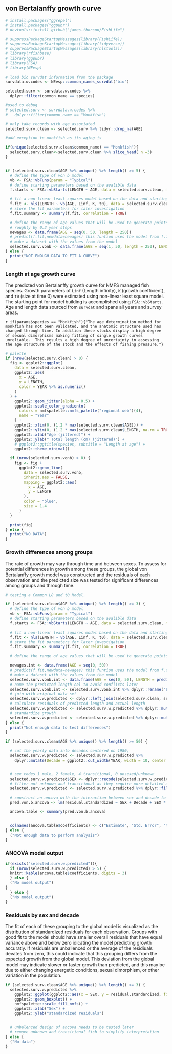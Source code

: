 ## von Bertalanffy growth curve

```r
# install.packages("ggrepel")
# install.packages("ggpubr")
# devtools::install_github("james-thorson/FishLife")

# suppressPackageStartupMessages(library(FishLife))
# suppressPackageStartupMessages(library(tidyverse))
# suppressPackageStartupMessages(library(nlstools))
# library(rfishbase)
# library(ggpubr)
# library(FSA)
# library(NEesp)
```

```r

# load bio survdat information from the package
survdata.w.codes <- NEesp::common_names_survdat("bio")

selected.surv <- survdata.w.codes %>%
  dplyr::filter(common_name == species)

#used to debug
# selected.surv <- survdata.w.codes %>%
#   dplyr::filter(common_name == "Monkfish")

# only take records with age associated
selected.surv.clean <- selected.surv %>% tidyr::drop_na(AGE)

#add exception to monkfish as its aging is 

if(unique(selected.surv.clean$common_name) == "Monkfish"){
  selected.surv.clean<-selected.surv.clean %>% slice_head( n =3)
}



```


```r
if (selected.surv.clean$AGE %>% unique() %>% length() >= 5) {
  # define the type of von b model
  vb <- FSA::vbFuns(param = "Typical")
  # define starting parameters based on the avalible data
  f.starts <- FSA::vbStarts(LENGTH ~ AGE, data = selected.surv.clean, methLinf = "oldAge")

  # fit a non-linear least squares model based on the data and starting values
  f.fit <- nls(LENGTH ~ vb(AGE, Linf, K, t0), data = selected.surv.clean, start = f.starts)
  # store the fit parameters for later investigation
  f.fit.summary <- summary(f.fit, correlation = TRUE)

  # define the range of age values that will be used to generate points from the fitted model
  # roughly by 0.2 year steps
  newages <- data.frame(AGE = seq(0, 50, length = 250))
  # predict(f.fit,newdata=newages) this funtion uses the model from f.fit to generate new lengths
  # make a dataset with the values from the model
  selected.surv.vonb <- data.frame(AGE = seq(1, 50, length = 250), LENGTH = predict(f.fit, newdata = newages))
} else {
  print("NOT ENOUGH DATA TO FIT A CURVE")
}
```

### Length at age growth curve

The predicted von Bertalanffy growth curve for NMFS managed fish species. Growth parameters of `Linf` (Length infinity), `K` (growth coefficient), and `t0` (size at time 0) were estimated using non-linear least square model. The starting point for model building is accomplished using `FSA::vbStarts`. Age and length data sourced from `survdat` and spans all years and survey areas. 

`r if(params$species == "Monkfish"){"The age determination method for monkfish has not been validated, and the anatomic structure used has changed through time. In addition these stocks display a high degree of sexual dimorphisms making fitting of single growth curves unreliable.  This results a high degree of uncertainty in assessing the age structure of the stock and the effects of fishing pressure."}`


```r
# palette
if (nrow(selected.surv.clean) > 0) {
  fig <- ggplot2::ggplot(
    data = selected.surv.clean,
    ggplot2::aes(
      x = AGE,
      y = LENGTH,
      color = YEAR %>% as.numeric()
    )
  ) +
    ggplot2::geom_jitter(alpha = 0.5) +
    ggplot2::scale_color_gradientn(
      colors = nmfspalette::nmfs_palette("regional web")(4),
      name = "Year"
    ) +
    ggplot2::xlim(0, (1.2 * max(selected.surv.clean$AGE))) +
    ggplot2::ylim(0, (1.2 * max(selected.surv.clean$LENGTH, na.rm = TRUE))) +
    ggplot2::xlab("Age (jittered)") +
    ggplot2::ylab(" Total length (cm) (jittered)") +
    # ggplot2::ggtitle(species, subtitle = "Length at age") +
    ggplot2::theme_minimal()

  if (nrow(selected.surv.vonb) > 0) {
    fig <- fig +
      ggplot2::geom_line(
        data = selected.surv.vonb,
        inherit.aes = FALSE,
        mapping = ggplot2::aes(
          x = AGE,
          y = LENGTH
        ),
        color = "blue",
        size = 1.4
      )
  }

  print(fig)
} else {
  print("NO DATA")
}
```


### Growth differences among groups
The rate of growth may vary through time and between sexes. To assess for potential differences in growth among these groups, the global von Bertalanffy growth model was constructed and the residuals of each observation and the predicted size was tested for significant differences among groups and through time. 

```r
# testing a Common L8 and t0 Model.

if (selected.surv.clean$AGE %>% unique() %>% length() >= 3) {
  # define the type of von b model
  vb <- FSA::vbFuns(param = "Typical")
  # define starting parameters based on the avalible data
  f.starts <- FSA::vbStarts(LENGTH ~ AGE, data = selected.surv.clean, methLinf = "oldAge")

  # fit a non-linear least squares model based on the data and starting values
  f.fit <- nls(LENGTH ~ vb(AGE, Linf, K, t0), data = selected.surv.clean, start = f.starts)
  # store the fit parameters for later investigation
  f.fit.summary <- summary(f.fit, correlation = TRUE)

  # define the range of age values that will be used to generate points from the fitted model

  newages.int <- data.frame(AGE = seq(0, 50))
  # predict(f.fit,newdata=newages) this funtion uses the model from f.fit to generate new lengths
  # make a dataset with the values from the model
  selected.surv.vonb.int <- data.frame(AGE = seq(0, 50), LENGTH = predict(f.fit, newdata = newages.int))
  # name the predicted length col to avoid conflicts later
  selected.surv.vonb.int <- selected.surv.vonb.int %>% dplyr::rename("LENGTH_predicted" = "LENGTH")
  # join with original data set
  selected.surv.w.predicted <- dplyr::left_join(selected.surv.clean, selected.surv.vonb.int, by = "AGE")
  # calculate residuals of predicted length and actual length
  selected.surv.w.predicted <- selected.surv.w.predicted %>% dplyr::mutate("vonB.residual" = (LENGTH - LENGTH_predicted))
  # standardize growth
  selected.surv.w.predicted <- selected.surv.w.predicted %>% dplyr::mutate("residual.standardized" = (vonB.residual / LENGTH_predicted))
} else {
  print("Not enough data to test differences")
}
```


```r

if (selected.surv.clean$AGE %>% unique() %>% length() >= 50) {

  # cut the yearly data into decades centered on 1980,
  selected.surv.w.predicted <- selected.surv.w.predicted %>%
    dplyr::mutate(Decade = ggplot2::cut_width(YEAR, width = 10, center = 1980))


  # sex codes 1 male, 2 female, 4 transitional, 0 unsexed/unknown
  selected.surv.w.predicted$SEX <- dplyr::recode(selected.surv.w.predicted$SEX, "1" = "male", "2" = "female", "0" = "unknown", "4" = "transitional")
  # filter out unknown and transitional as they require more detailed analysis
  selected.surv.w.predicted <- selected.surv.w.predicted %>% dplyr::filter(SEX %in% c("male", "female"))

  # construct an ancova with the interaction between sex and decade to test for differences in fit to von b curve across decades and both sexes
  pred.von.b.ancova <- lm(residual.standardized ~ SEX + Decade + SEX * Decade, data = selected.surv.w.predicted)

  ancova.table <- summary(pred.von.b.ancova)


  colnames(ancova.table$coefficients) <- c("Estimate", "Std. Error", "t value", "P-value")
} else {
  ("Not enough data to perform analysis")
}
```

### ANCOVA model output
 

```r

if(exists("selected.surv.w.predicted")){
  if (nrow(selected.surv.w.predicted) > 5) {
  knitr::kable(ancova.table$coefficients, digits = 3)
  } else {
  ("No model output")
}
  } else {
  ("No model output")
}
```
### Residuals by sex and decade

The fit of each of these grouping to the global model is visualized as the distribution of standardized residuals for each observation. Groups with good fit to the model should have smaller overall residuals that have equal variance above and below zero idicating the model predicting growth accuratly. If residuals are unballenced or the average of the residiuals devates from zero, this could indicate that this grouping differs from the expected growth from the global model. This deviation from the global model may indicate slower or faster growth than predicted, and this may be due to either changing energetic conditions,  sexual dimorphism, or other variation in the population. 


```r
if (selected.surv.clean$AGE %>% unique() %>% length() >= 3) {
  selected.surv.w.predicted %>%
    ggplot2::ggplot(ggplot2::aes(x = SEX, y = residual.standardized, fill = Decade)) +
    ggplot2::geom_boxplot() +
    nmfspalette::scale_fill_nmfs() +
    ggplot2::xlab("Sex") +
    ggplot2::ylab("standardized residuals")


  # unbalenced design of ancova needs to be tested later
  # remove unknown and transitional fish to simplify interpretation
} else {
  ("No data")
}
```

